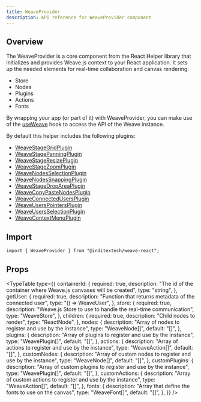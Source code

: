 ```yaml
---
title: WeaveProvider
description: API reference for WeaveProvider component
---
```



## Overview

The WeaveProvider is a core component from the React Helper library that initializes and
provides Weave.js context to your React application. It sets up the needed elements for real-time
collaboration and canvas rendering:

- Store
- Nodes
- Plugins
- Actions
- Fonts

By wrapping your app (or part of it) with WeaveProvider, you can make use of the [useWeave](/docs/react/api-reference/hooks/use-weave)
hook to access the API of the Weave instance.

By default this helper includes the following plugins:

- [WeaveStageGridPlugin](/docs/sdk/api-reference/plugins/stage-grid)
- [WeaveStagePanningPlugin](/docs/sdk/api-reference/plugins/stage-panning)
- [WeaveStageResizePlugin](/docs/sdk/api-reference/plugins/stage-resize)
- [WeaveStageZoomPlugin](/docs/sdk/api-reference/plugins/stage-zoom)
- [WeaveNodesSelectionPlugin](/docs/sdk/api-reference/plugins/nodes-selection)
- [WeaveNodesSnappingPlugin](/docs/sdk/api-reference/plugins/nodes-snapping)
- [WeaveStageDropAreaPlugin](/docs/sdk/api-reference/plugins/stage-drop-area)
- [WeaveCopyPasteNodesPlugin](/docs/sdk/api-reference/plugins/copy-paste-nodes)
- [WeaveConnectedUsersPlugin](/docs/sdk/api-reference/plugins/connected-users)
- [WeaveUsersPointersPlugin](/docs/sdk/api-reference/plugins/users-pointers)
- [WeaveUsersSelectionPlugin](/docs/sdk/api-reference/plugins/users-selector)
- [WeaveContextMenuPlugin](/docs/sdk/api-reference/plugins/context-menu)

## Import

```shell
import { WeaveProvider } from "@inditextech/weave-react";
```

## Props

<TypeTable
  type={{
    containerId: {
      required: true,
      description:
        "The id of the container where Weave.js canvases will be created",
      type: "string",
    },
    getUser: {
      required: true,
      description: "Function that returns metadata of the connected user",
      type: "() => WeaveUser",
    },
    store: {
      required: true,
      description:
        "Weave.js Store to use to handle the real-time communication",
      type: "WeaveStore",
    },
    children: {
      required: true,
      description: "Child nodes to render",
      type: "ReactNode",
    },
    nodes: {
      description: "Array of nodes to register and use by the instance",
      type: "WeaveNode[]",
      default: "[]",
    },
    plugins: {
      description: "Array of plugins to register and use by the instance",
      type: "WeavePlugin[]",
      default: "[]",
    },
    actions: {
      description: "Array of actions to register and use by the instance",
      type: "WeaveAction[]",
      default: "[]",
    },
    customNodes: {
      description: "Array of custom nodes to register and use by the instance",
      type: "WeaveNode[]",
      default: "[]",
    },
    customPlugins: {
      description:
        "Array of custom plugins to register and use by the instance",
      type: "WeavePlugin[]",
      default: "[]",
    },
    customActions: {
      description:
        "Array of custom actions to register and use by the instance",
      type: "WeaveAction[]",
      default: "[]",
    },
    fonts: {
      description: "Array that define the fonts to use on the canvas",
      type: "WeaveFont[]",
      default: "[]",
    },
  }}
/>
